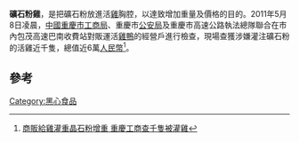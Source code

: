 '''礦石粉雞'''，是把礦石粉放進活[[雞|雞]]胸腔，以達致增加重量及價格的目的。2011年5月8日凌晨，[[中國|中國]][[重慶市|重慶市]][[工商局|工商局]]、重慶市[[公安局|公安局]]及重慶市高速公路執法總隊聯合在市內包茂高速巴南收費站對販運活[[雞鴨|雞鴨]]的經營戶進行檢查，現場查獲涉嫌灌注礦石粉的活雞近千隻，總值近6萬[[人民幣|人民幣]]<ref>[http://big5.ce.cn/xwzx/gnsz/gdxw/201105/09/t20110509_22407046.shtml 商販給雞灌重晶石粉增重 重慶工商查千隻被灌雞]{{dead link|date=2018年4月 |bot=InternetArchiveBot |fix-attempted=yes }}</ref>。

== 參考 ==
<references/>

{{小作品}}

[[Category:黑心食品|Category:黑心食品]]